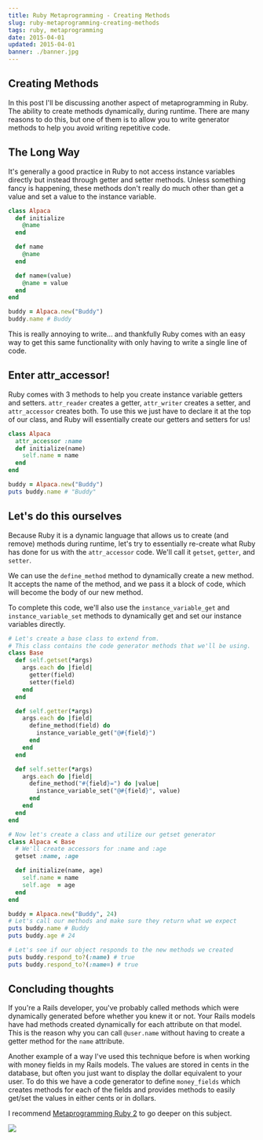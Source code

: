 ```yaml
---
title: Ruby Metaprogramming - Creating Methods
slug: ruby-metaprogramming-creating-methods
tags: ruby, metaprogramming
date: 2015-04-01
updated: 2015-04-01
banner: ./banner.jpg
---
```


## Creating Methods

In this post I'll be discussing another aspect of metaprogramming in Ruby. The ability to create methods dynamically, during runtime. There are many reasons to do this, but one of them is to allow you to write generator methods to help you avoid writing repetitive code.

## The Long Way

It's generally a good practice in Ruby to not access instance variables directly but instead through getter and setter methods. Unless something fancy is happening, these methods don't really do much other than get a value and set a value to the instance variable.

```ruby
class Alpaca
  def initialize
    @name
  end

  def name
    @name
  end

  def name=(value)
    @name = value
  end
end

buddy = Alpaca.new("Buddy")
buddy.name # Buddy
```

This is really annoying to write... and thankfully Ruby comes with an easy way to get this same functionality with only having to write a single line of code.

## Enter attr_accessor!

Ruby comes with 3 methods to help you create instance variable getters and setters. `attr_reader` creates a getter, `attr_writer` creates a setter, and `attr_accessor` creates both. To use this we just have to declare it at the top of our class, and Ruby will essentially create our getters and setters for us!

```ruby
class Alpaca
  attr_accessor :name
  def initialize(name)
    self.name = name
  end
end

buddy = Alpaca.new("Buddy")
puts buddy.name # "Buddy"
```

## Let's do this ourselves

Because Ruby it is a dynamic language that allows us to create (and remove) methods during runtime, let's try to essentially re-create what Ruby has done for us with the `attr_accessor` code. We'll call it `getset`, `getter`, and `setter`.

We can use the `define_method` method to dynamically create a new method. It accepts the name of the method, and we pass it a block of code, which will become the body of our new method.

To complete this code, we'll also use the `instance_variable_get` and `instance_variable_set` methods to dynamically get and set our instance variables directly.

```ruby
# Let's create a base class to extend from.
# This class contains the code generator methods that we'll be using.
class Base
  def self.getset(*args)
    args.each do |field|
      getter(field)
      setter(field)
    end
  end

  def self.getter(*args)
    args.each do |field|
      define_method(field) do
        instance_variable_get("@#{field}")
      end
    end
  end

  def self.setter(*args)
    args.each do |field|
      define_method("#{field}=") do |value|
        instance_variable_set("@#{field}", value)
      end
    end
  end
end

# Now let's create a class and utilize our getset generator
class Alpaca < Base
  # We'll create accessors for :name and :age
  getset :name, :age

  def initialize(name, age)
    self.name = name
    self.age  = age
  end
end

buddy = Alpaca.new("Buddy", 24)
# Let's call our methods and make sure they return what we expect
puts buddy.name # Buddy
puts buddy.age # 24

# Let's see if our object responds to the new methods we created
puts buddy.respond_to?(:name) # true
puts buddy.respond_to?(:name=) # true
```

## Concluding thoughts

If you're a Rails developer, you've probably called methods which were dynamically generated before whether you knew it or not. Your Rails models have had methods created dynamically for each attribute on that model. This is the reason why you can call `@user.name` without having to create a getter method for the `name` attribute.

Another example of a way I've used this technique before is when working with money fields in my Rails models. The values are stored in cents in the database, but often you just want to display the dollar equivalent to your user. To do this we have a code generator to define `money_fields` which creates methods for each of the fields and provides methods to easily get/set the values in either cents or in dollars.

I recommend [Metaprogramming Ruby 2](https://amzn.to/2pyq8pm) to go deeper on this subject.

<a target="_blank" href="https://www.amazon.com/gp/product/1941222129/ref=as_li_tl?ie=UTF8&camp=1789&creative=9325&creativeASIN=1941222129&linkCode=as2&tag=leigh0b-20&linkId=ae80a179b3b0373ea64894f5d30026e9"><img border="0" src="//ws-na.amazon-adsystem.com/widgets/q?_encoding=UTF8&MarketPlace=US&ASIN=1941222129&ServiceVersion=20070822&ID=AsinImage&WS=1&Format=_SL160_&tag=leigh0b-20"/></a><img src="//ir-na.amazon-adsystem.com/e/ir?t=leigh0b-20&l=am2&o=1&a=1941222129" width="1" height="1" border="0" alt="" style="border:none !important; margin:0px !important;" />
